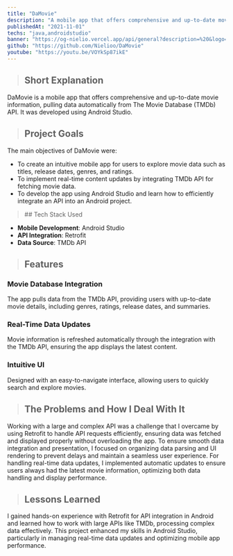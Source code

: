 ```yaml
---
title: "DaMovie"
description: "A mobile app that offers comprehensive and up-to-date movie information, pulling data automatically from The Movie Database (TMDb) API."
publishedAt: "2021-11-01"
techs: "java,androidstudio"
banner: "https://og-nielio.vercel.app/api/general?description=%20&logo=https%3A%2F%2Fog-nielio.vercel.app%2Fimages%2Flogo.png&logoWidth=150&siteName=DaMovie&theme=dark"
github: "https://github.com/Nielioo/DaMovie"
youtube: "https://youtu.be/VOYkSp87ikE"
---
```


> ## Short Explanation

DaMovie is a mobile app that offers comprehensive and up-to-date movie information, pulling data automatically 
from The Movie Database (TMDb) API. It was developed using Android Studio.

> ## Project Goals

The main objectives of DaMovie were:

- To create an intuitive mobile app for users to explore movie data such as titles, release dates, genres, and ratings.
- To implement real-time content updates by integrating TMDb API for fetching movie data.
- To develop the app using Android Studio and learn how to efficiently integrate an API into an Android project.

<blockquote className="with-icons">
   ## Tech Stack Used
   <div className="not-prose mt-2">
      <TechIcons techs={["java","androidstudio"]} />
   </div>
</blockquote>

- **Mobile Development**: Android Studio
- **API Integration**: Retrofit
- **Data Source**: TMDb API

> ## Features

### Movie Database Integration

The app pulls data from the TMDb API, providing users with up-to-date movie details, including genres, ratings, release dates, and summaries.

### Real-Time Data Updates

Movie information is refreshed automatically through the integration with the TMDb API, ensuring the app displays the latest content.

### Intuitive UI

Designed with an easy-to-navigate interface, allowing users to quickly search and explore movies.

> ## The Problems and How I Deal With It

Working with a large and complex API was a challenge that I overcame by using Retrofit to handle API requests 
efficiently, ensuring data was fetched and displayed properly without overloading the app. To ensure smooth data 
integration and presentation, I focused on organizing data parsing and UI rendering to prevent delays and maintain a 
seamless user experience. For handling real-time data updates, I implemented automatic updates to ensure users always 
had the latest movie information, optimizing both data handling and display performance.

> ## Lessons Learned

I gained hands-on experience with Retrofit for API integration in Android and learned how to work with large APIs 
like TMDb, processing complex data effectively. This project enhanced my skills in Android Studio, particularly in 
managing real-time data updates and optimizing mobile app performance.
